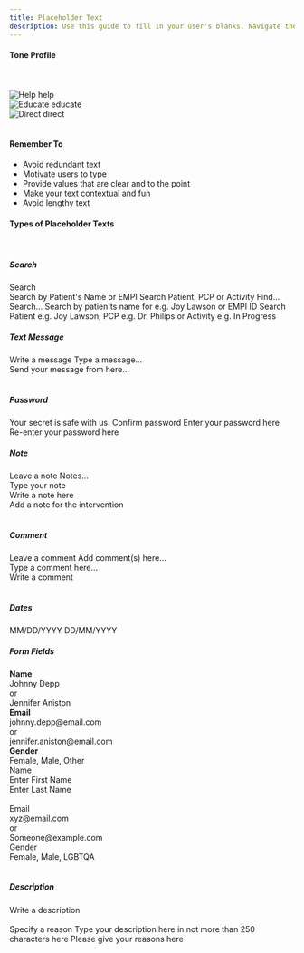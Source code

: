 ```yaml
---
title: Placeholder Text
description: Use this guide to fill in your user's blanks. Navigate their way by helping, educating, and directing them.
---
```


#### Tone Profile
<br/>
<br/>

<Row className="justify-content-around">
  <div class="bitmap-container">
    <img src="/images/help.png" alt="Help"/>
    <Subheading className="mt-5" appearance="subtle">help</Subheading>
  </div>
  <div class="bitmap-container">
    <img src="/images/educate.png" alt="Educate"/>
    <Subheading className="mt-5" appearance="subtle">educate</Subheading>
  </div>
  <div class="bitmap-container">
    <img src="/images/direct.png" alt="Direct"/>
    <Subheading className="mt-5" appearance="subtle">direct</Subheading>
  </div>
</Row>

<br/>

#### Remember To

<ul>
  <li>Avoid redundant text</li>
  <li>Motivate users to type</li>
  <li>Provide values that are clear and to the point</li>
  <li>Make your text contextual and fun</li>
  <li>Avoid lengthy text</li>
</ul>

#### Types of Placeholder Texts

<br/>

##### Search

<Rules>
  <DOs>
    <InlineMessage>
      <IconWrapper>Search</IconWrapper>
    </InlineMessage>
    <br />
    <InlineMessage>
      <IconWrapper>
        Search by Patient's Name or EMPI
      </IconWrapper>
    </InlineMessage>
    <InlineMessage>
      <IconWrapper>
        Search Patient, PCP or Activity
      </IconWrapper>
    </InlineMessage>
  </DOs>
  <DONTs>
    <InlineMessage>
      <IconWrapper iconType='error'>
        Find...
        <br />
        Search...
      </IconWrapper>
    </InlineMessage>
    <InlineMessage>
      <IconWrapper iconType='error'>
        Search by patien'ts name for e.g. Joy Lawson or EMPI
        ID
      </IconWrapper>
    </InlineMessage>
    <InlineMessage>
      <IconWrapper iconType='error'>
        Search Patient e.g. Joy Lawson, PCP e.g. Dr. Philips
        or Activity e.g. In Progress
      </IconWrapper>
    </InlineMessage>
  </DONTs>
</Rules>

<br/>

##### Text Message

<Rules>
  <DOs>
    <InlineMessage>
      <IconWrapper>
        Write a message 
      </IconWrapper>
    </InlineMessage>
  </DOs>
  <DONTs>
    <InlineMessage>
      <IconWrapper iconType='error'>
        Type a message...
      </IconWrapper>
      <div class="ml-7">
        Send your message from here...
      </div>
    </InlineMessage>
  </DONTs>
</Rules>

<br/>

##### Password

<Rules>
  <DOs>
    <InlineMessage>
      <IconWrapper>
        Your secret is safe with us.
      </IconWrapper>
    </InlineMessage>
    <InlineMessage>
      <IconWrapper>
        Confirm password
      </IconWrapper>
    </InlineMessage>
  </DOs>
  <DONTs>
    <InlineMessage>
      <IconWrapper iconType='error'>
        Enter your password here 
      </IconWrapper>
    </InlineMessage>
    <InlineMessage>
      <IconWrapper iconType='error'>
        Re-enter your password here
      </IconWrapper>
    </InlineMessage>
  </DONTs>
</Rules>

<br/>

##### Note

<Rules>
  <DOs>
    <InlineMessage>
      <IconWrapper>
        Leave a note
      </IconWrapper>
    </InlineMessage>
  </DOs>
  <DONTs>
    <InlineMessage>
      <IconWrapper iconType='error'>
        Notes...
      </IconWrapper>
      <div class="ml-7">
          Type your note <br/>
          Write a note here <br/>
          Add a note for the intervention
      </div>
    </InlineMessage>
  </DONTs>
</Rules>

<br/>

##### Comment

<Rules>
  <DOs>
    <InlineMessage>
      <IconWrapper>
        Leave a comment
      </IconWrapper>
    </InlineMessage>
  </DOs>
  <DONTs>
    <InlineMessage>
      <IconWrapper iconType='error'>
        Add comment(s) here...
      </IconWrapper>
      <div class="ml-7">
        Type a comment here...<br/>
        Write a comment
      </div>
    </InlineMessage>
  </DONTs>
</Rules>

<br/>

##### Dates

<Rules>
  <DOs>
    <InlineMessage>
      <IconWrapper>
        MM/DD/YYYY
      </IconWrapper>
    </InlineMessage>
  </DOs>
  <DONTs>
    <InlineMessage>
      <IconWrapper iconType='error'>
        DD/MM/YYYY
      </IconWrapper>
    </InlineMessage>
  </DONTs>
</Rules>

<br/>

##### Form Fields

<Rules>
  <DOs>
    <InlineMessage>
      <IconWrapper>
        <b>Name</b>
      </IconWrapper>
      <div class="ml-7">
        Johnny Depp <br/>
        or <br/>
        Jennifer Aniston
      </div>
    </InlineMessage>
    <InlineMessage>
      <IconWrapper>
        <b>Email</b>
      </IconWrapper>
      <div class="ml-7">
        johnny.depp@email.com <br/>
        or <br/>
        jennifer.aniston@email.com
      </div>
    </InlineMessage>
    <InlineMessage>
      <IconWrapper>
        <b>Gender</b>
      </IconWrapper>
      <div class="ml-7">
        Female, Male, Other
      </div>
    </InlineMessage>
  </DOs>
  <DONTs>
    <InlineMessage>
      <IconWrapper iconType='error'>
        Name
      </IconWrapper>
      <div class="ml-7">
        Enter First Name <br/>
        Enter Last Name <br/>
        <br/>
      </div>
    </InlineMessage>
    <InlineMessage>
      <IconWrapper iconType='error'>
        Email
      </IconWrapper>
      <div class="ml-7">
        xyz@email.com <br/>
        or <br/>
        Someone@example.com
      </div>
    </InlineMessage>
    <InlineMessage>
      <IconWrapper iconType='error'>
        Gender
      </IconWrapper>
      <div class="ml-7">
        Female, Male, LGBTQA
      </div>
    </InlineMessage>
  </DONTs>
</Rules>

<br/>

##### Description

<Rules>
  <DOs>
    <InlineMessage>
      <IconWrapper>
        Write a description
        <br/> <br/>
      </IconWrapper>
    </InlineMessage>
    <InlineMessage>
      <IconWrapper>
        Specify a reason
      </IconWrapper>
    </InlineMessage>
  </DOs>
  <DONTs>
    <InlineMessage>
      <IconWrapper iconType='error'>
        Type your description here in not more than 250 characters here
      </IconWrapper>
    </InlineMessage>
    <InlineMessage>
      <IconWrapper iconType='error'>
        Please give your reasons here
      </IconWrapper>
    </InlineMessage>
  </DONTs>
</Rules>

<br/>

